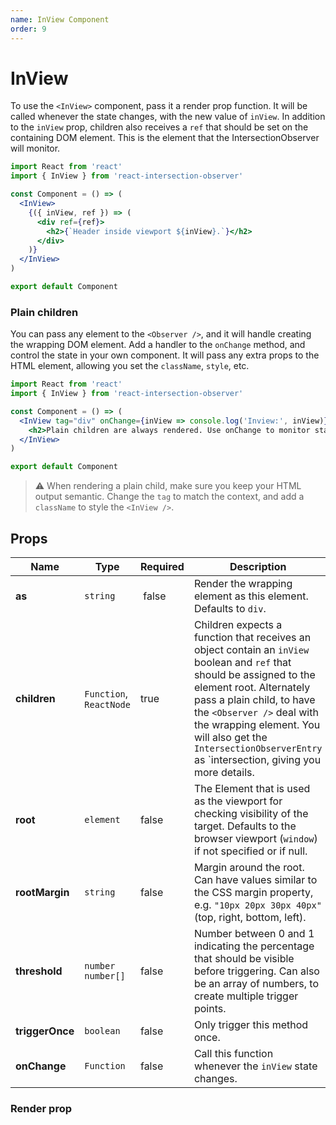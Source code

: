 ```yaml
---
name: InView Component
order: 9
---
```


# InView

To use the `<InView>` component, pass it a render prop function. It will be called whenever the
state changes, with the new value of `inView`. In addition to the `inView` prop,
children also receives a `ref` that should be set on the containing DOM element.
This is the element that the IntersectionObserver will monitor.

```jsx
import React from 'react'
import { InView } from 'react-intersection-observer'

const Component = () => (
  <InView>
    {({ inView, ref }) => (
      <div ref={ref}>
        <h2>{`Header inside viewport ${inView}.`}</h2>
      </div>
    )}
  </InView>
)

export default Component
```

### Plain children

You can pass any element to the `<Observer />`, and it will handle creating the
wrapping DOM element. Add a handler to the `onChange` method, and control the
state in your own component. It will pass any extra props to the HTML element,
allowing you set the `className`, `style`, etc.

```jsx
import React from 'react'
import { InView } from 'react-intersection-observer'

const Component = () => (
  <InView tag="div" onChange={inView => console.log('Inview:', inView)}>
    <h2>Plain children are always rendered. Use onChange to monitor state.</h2>
  </InView>
)

export default Component
```

> ⚠️ When rendering a plain child, make sure you keep your HTML output semantic.
> Change the `tag` to match the context, and add a `className` to style the
> `<InView />`.

## Props

| Name            | Type                    | Required | Description                                                                                                                                                                                                                                                                                                                    |
| --------------- | ----------------------- | -------- | ------------------------------------------------------------------------------------------------------------------------------------------------------------------------------------------------------------------------------------------------------------------------------------------------------------------------------ |
| **as**          | `string`                |  false   | Render the wrapping element as this element. Defaults to `div`.                                                                                                                                                                                                                                                                |
| **children**    | `Function`, `ReactNode` | true     | Children expects a function that receives an object contain an `inView` boolean and `ref` that should be assigned to the element root. Alternately pass a plain child, to have the `<Observer />` deal with the wrapping element. You will also get the `IntersectionObserverEntry` as `intersection, giving you more details. |
| **root**        | `element`               | false    | The Element that is used as the viewport for checking visibility of the target. Defaults to the browser viewport (`window`) if not specified or if null.                                                                                                                                                                       |
| **rootMargin**  | `string`                | false    | Margin around the root. Can have values similar to the CSS margin property, e.g. `"10px 20px 30px 40px"` (top, right, bottom, left).                                                                                                                                                                                           |
| **threshold**   | `number` `number[]`     | false    | Number between 0 and 1 indicating the percentage that should be visible before triggering. Can also be an array of numbers, to create multiple trigger points.                                                                                                                                                                 |
| **triggerOnce** | `boolean`               | false    | Only trigger this method once.                                                                                                                                                                                                                                                                                                 |
| **onChange**    | `Function`              | false    | Call this function whenever the `inView` state changes.                                                                                                                                                                                                                                                                        |

### Render prop